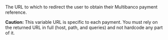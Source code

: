 <ResponseField name="RedirectURL" type="string" >    
The URL to which to redirect the user to obtain their Multibanco payment reference.  

**Caution:** This variable URL is specific to each payment. You must rely on the returned URL in full (host, path, and queries) and not hardcode any part of it.
</ResponseField>